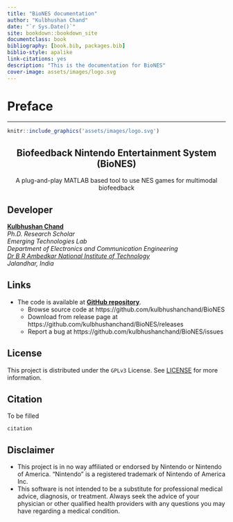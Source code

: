 ```yaml
--- 
title: "BioNES documentation"
author: "Kulbhushan Chand"
date: "`r Sys.Date()`"
site: bookdown::bookdown_site
documentclass: book
bibliography: [book.bib, packages.bib]
biblio-style: apalike
link-citations: yes
description: "This is the documentation for BioNES"
cover-image: assets/images/logo.svg
---
```



# Preface {#preface -}

---

```r
knitr::include_graphics('assets/images/logo.svg')
```

<p align="center">
  <h2 align="center">Biofeedback Nintendo Entertainment System (BioNES)</h2>
  <p align="center">
    A plug-and-play MATLAB based tool to use NES games for multimodal biofeedback   
  </p>
</p>


## Developer {#developer -}

[**Kulbhushan Chand**](https://kulbhushanchand.github.io/about/)    
*Ph.D. Research Scholar*  
*Emerging Technologies Lab*  
*Department of Electronics and Communication Engineering*  
*[Dr B R Ambedkar National Institute of Technology](http://www.nitj.ac.in/)*  
*Jalandhar, India*  


## Links {#links -}

- The code is available at [**GitHub repository**](https://github.com/kulbhushanchand/BioNES). 
  - Browse source code at https://github.com/kulbhushanchand/BioNES 
  - Download from release page at https://github.com/kulbhushanchand/BioNES/releases   
  - Report a bug at https://github.com/kulbhushanchand/BioNES/issues 
  

## License {#license -}

This project is distributed under the `GPLv3` License. See [LICENSE](https://github.com/kulbhushanchand/BioNES/blob/master/LICENSE) for more information.


## Citation {#citation -}

To be filled

```
citation
```


## Disclaimer {#disclaimer -}

- This project is in no way affiliated or endorsed by Nintendo or Nintendo of America. "Nintendo" is a registered trademark of Nintendo of America Inc.
-  This software is not intended to be a substitute for professional medical advice, diagnosis, or treatment. Always seek the advice of your physician or other qualified health providers with any questions you may have regarding a medical condition. 